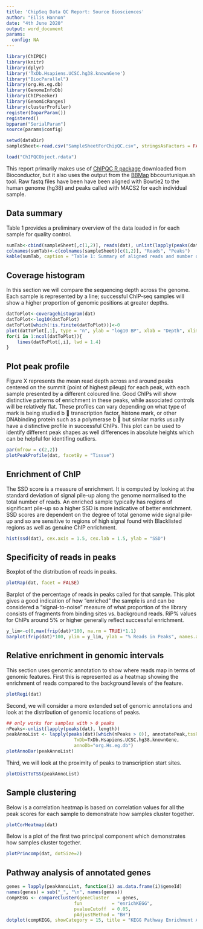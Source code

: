 ---
title: 'ChipSeq Data QC Report: Source Biosciences'
author: "Eilis Hannon"
date: "4th June 2020"
output: word_document
params:
  config: NA
---

```{r setup, echo = FALSE, message = FALSE, warning = FALSE,results='hide'}

library(ChIPQC)
library(knitr)
library(dplyr)
library('TxDb.Hsapiens.UCSC.hg38.knownGene')
library("BiocParallel")
library(org.Hs.eg.db)
library(GenomeInfoDb)
library(ChIPseeker)
library(GenomicRanges)
library(clusterProfiler)
register(DoparParam())
registered() 
bpparam("SerialParam")
source(params$config)

```
```{r loadDat, echo = FALSE, message = FALSE,results='hide',fig.keep='all'}
setwd(dataDir)
sampleSheet<-read.csv("SampleSheetForChipQC.csv", stringsAsFactors = FALSE, row.names = 1)

load("ChIPQCObject.rdata")
```


This report primarily makes use of [ChIPQC R package](http://bioconductor.org/packages/release/bioc/html/ChIPQC.html) downloaded from Bioconductor, but it also uses the output from the [BBMap](https://sourceforge.net/projects/bbmap/) bbcountunique.sh tool. Raw fastq files have been have been aligned with Bowtie2 to the human genome (hg38) and peaks called with MACS2 for each individual sample. 

## Data summary

Table 1 provides a preliminary overview of the data  loaded in for each sample for quality control. 

```{r, summaryDataTable, results = "asis", echo = FALSE, message = FALSE}
sumTab<-cbind(sampleSheet[,c(1,2)], reads(dat), unlist(lapply(peaks(dat), length)))
colnames(sumTab)<-c(colnames(sampleSheet)[c(1,2)], "Reads", "Peaks")
kable(sumTab, caption = "Table 1: Summary of aligned reads and number of peaks")
```


## Coverage histogram

In this section we will compare the sequencing depth across the genome. Each sample is represented by a line; successful ChIP-seq samples will show a higher proportion of genomic positions at greater depths.

```{r coverageHistogram, echo = FALSE, fig.width = 16, fig.height = 16, fig.cap="Plot of log10 base pairs at increasing read depths",results='hide'}
datToPlot<-coveragehistogram(dat)
datToPlot<-log10(datToPlot)
datToPlot[which(!is.finite(datToPlot))]<-0
plot(datToPlot[,1], type = "n", ylab = "log10 BP", xlab = "Depth", xlim = c(0,100), cex.axis = 1.5, cex.lab = 1.5)
for(i in 1:ncol(datToPlot)){
	lines(datToPlot[,i], lwd = 1.4)
}


```

## Plot peak profile

Figure X represents the mean read depth across and around peaks centered
on the summit (point of highest pileup) for each peak, with each sample presented by a different coloured line. Good ChIPs will show distinctive patterns of enrichment in these peaks, while associated controls will be relatively flat. These profiles can vary depending on what type of mark is being studied b  transcription factor, histone mark, or other DNAbinding protein such as a polymerase b  but similar marks usually have a distinctive profile in successful ChIPs. This plot can be used to identify different peak shapes as well differences in absolute heights which can be helpful for identifing outliers. 

```{r, echo = FALSE, fig.width = 16, fig.height = 16, fig.cap="Plot of the average signal profile across peaks",results='hide',fig.keep='all'}
par(mfrow = c(2,2))
plotPeakProfile(dat, facetBy = "Tissue")


```

## Enrichment of ChIP

The SSD score is a measure of enrichment. It is computed by looking at the standard deviation of signal pile-up along the genome normalised to the total number of reads. An enriched sample typically has regions of significant pile-up so a higher SSD is more indicative of better enrichment. SSD scores are dependent on the degree of total genome wide signal pile-up and so are sensitive to regions of high signal found with Blacklisted regions as well as genuine ChIP enrichment.

```{r plotSSD, echo = FALSE, fig.width = 16, fig.height = 16, fig.cap="Boxplot of the SSD across experimental factors",results='hide',fig.keep='all'}

hist(ssd(dat), cex.axis = 1.5, cex.lab = 1.5, ylab = "SSD")


```


## Specificity of reads in peaks

Boxplot of the distribution of reads in peaks. 

```{r, echo = FALSE, fig.width = 16, fig.height = 16, fig.cap="Plot of the average signal profile across peaks"}
plotRap(dat, facet = FALSE)

```

Barplot of the percentage of reads in peaks called for that sample. This plot gives a good indication of how "enriched" the sample is and can be considered a "signal-to-noise" measure of what proportion of the library consists of fragments from binding sites vs. background reads. RiP% values for ChIPs around 5% or higher generally reflect successful enrichment.

```{r, plotFrip, echo = FALSE, fig.width = 16, fig.height = 16, fig.cap="Plot of the average signal profile across peaks"}
y_lim<-c(0,max(frip(dat)*100, na.rm = TRUE)*1.1)
barplot(frip(dat)*100, ylim = y_lim, ylab = "% Reads in Peaks", names.arg = sampleSheet$IID, cex.axis = 1.5, cex.lab = 1.5)

```

## Relative enrichment in genomic intervals

This section uses genomic annotation to show where reads map in terms of genomic
features. First this is represented as a heatmap showing the enrichment of reads compared to the
background levels of the feature.


```{r plotGenomicHeatmap, echo = FALSE, fig.width = 16, fig.height = 16, fig.cap="Heatmap genomic feature enrichment",results='hide',fig.keep='all'}
plotRegi(dat)
```

Second, we will consider a more extended set of genomic annotations and look at the distribution of genomic locations of peaks. 

```{r plotGenomicAnnotation, echo = FALSE, fig.width = 16, fig.height = 16, fig.cap="Barplot of genomic feature annotation", message = FALSE, warning = FALSE,results='hide',fig.keep='all'}

## only works for samples with > 0 peaks
nPeaks<-unlist(lapply(peaks(dat), length))
peakAnnoList <- lapply(peaks(dat)[which(nPeaks > 0)], annotatePeak,tssRegion=c(-500, 500), 
                         TxDb=TxDb.Hsapiens.UCSC.hg38.knownGene, 
                         annoDb="org.Hs.eg.db")
plotAnnoBar(peakAnnoList)

```

Third, we will look at the proximity of peaks to transcription start sites.


```{r plotTSSproximity, echo = FALSE, fig.width = 16, fig.height = 16, fig.cap="Barplot of proximity to TSS", message = FALSE, warning = FALSE,results='hide',fig.keep='all'}
plotDistToTSS(peakAnnoList)

```

##

## Sample clustering

Below is a correlation heatmap is based on correlation values for all the peak scores for each sample to demonstrate how samples cluster together.

```{r plotCorHeatmap, echo = FALSE, fig.width = 16, fig.height = 16, fig.cap="Heatmap of sample correlations",results='hide',fig.keep='all'}

plotCorHeatmap(dat)

```

Below is a plot of the first two principal component which demonstrates how samples cluster together.

```{r plotPrincomp, echo = FALSE, fig.width = 16, fig.height = 16, fig.cap="",results='hide',fig.keep='all'}

plotPrincomp(dat, dotSize=2)

```

## Pathway analysis of annotated genes

```{r pathwayAnalysis2,echo = FALSE, fig.width = 16, fig.height = 16, fig.cap="",results='hide',fig.keep='all'}

genes = lapply(peakAnnoList, function(i) as.data.frame(i)$geneId)
names(genes) = sub("_", "\n", names(genes))
compKEGG <- compareCluster(geneCluster   = genes,
                         fun           = "enrichKEGG",
                         pvalueCutoff  = 0.05,
                         pAdjustMethod = "BH")
dotplot(compKEGG, showCategory = 15, title = "KEGG Pathway Enrichment Analysis")
```